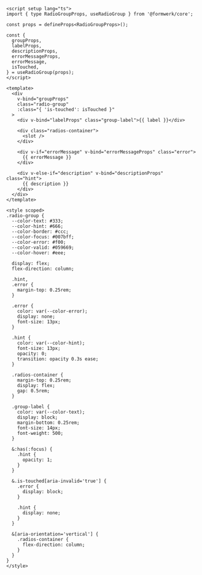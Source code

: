 ```vue collapse={38-106}
<script setup lang="ts">
import { type RadioGroupProps, useRadioGroup } from '@formwerk/core';

const props = defineProps<RadioGroupProps>();

const {
  groupProps,
  labelProps,
  descriptionProps,
  errorMessageProps,
  errorMessage,
  isTouched,
} = useRadioGroup(props);
</script>

<template>
  <div
    v-bind="groupProps"
    class="radio-group"
    :class="{ 'is-touched': isTouched }"
  >
    <div v-bind="labelProps" class="group-label">{{ label }}</div>

    <div class="radios-container">
      <slot />
    </div>

    <div v-if="errorMessage" v-bind="errorMessageProps" class="error">
      {{ errorMessage }}
    </div>

    <div v-else-if="description" v-bind="descriptionProps" class="hint">
      {{ description }}
    </div>
  </div>
</template>

<style scoped>
.radio-group {
  --color-text: #333;
  --color-hint: #666;
  --color-border: #ccc;
  --color-focus: #007bff;
  --color-error: #f00;
  --color-valid: #059669;
  --color-hover: #eee;

  display: flex;
  flex-direction: column;

  .hint,
  .error {
    margin-top: 0.25rem;
  }

  .error {
    color: var(--color-error);
    display: none;
    font-size: 13px;
  }

  .hint {
    color: var(--color-hint);
    font-size: 13px;
    opacity: 0;
    transition: opacity 0.3s ease;
  }

  .radios-container {
    margin-top: 0.25rem;
    display: flex;
    gap: 0.5rem;
  }

  .group-label {
    color: var(--color-text);
    display: block;
    margin-bottom: 0.25rem;
    font-size: 14px;
    font-weight: 500;
  }

  &:has(:focus) {
    .hint {
      opacity: 1;
    }
  }

  &.is-touched[aria-invalid='true'] {
    .error {
      display: block;
    }

    .hint {
      display: none;
    }
  }

  &[aria-orientation='vertical'] {
    .radios-container {
      flex-direction: column;
    }
  }
}
</style>
```
